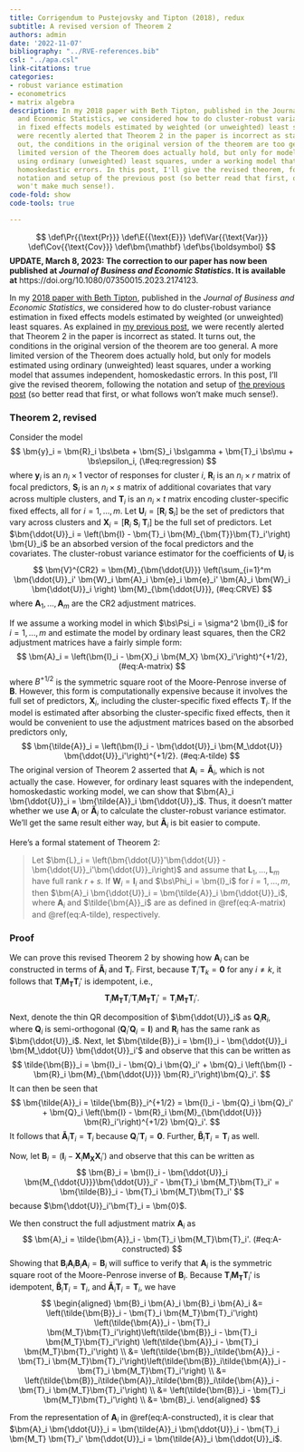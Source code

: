 ```yaml
---
title: Corrigendum to Pustejovsky and Tipton (2018), redux
subtitle: A revised version of Theorem 2
authors: admin
date: '2022-11-07'
bibliography: "../RVE-references.bib"
csl: "../apa.csl"
link-citations: true
categories:
- robust variance estimation
- econometrics
- matrix algebra
description: In my 2018 paper with Beth Tipton, published in the Journal of Business
  and Economic Statistics, we considered how to do cluster-robust variance estimation
  in fixed effects models estimated by weighted (or unweighted) least squares. We
  were recently alerted that Theorem 2 in the paper is incorrect as stated. It turns
  out, the conditions in the original version of the theorem are too general. A more
  limited version of the Theorem does actually hold, but only for models estimated
  using ordinary (unweighted) least squares, under a working model that assumes independent,
  homoskedastic errors. In this post, I'll give the revised theorem, following the
  notation and setup of the previous post (so better read that first, or what follows
  won't make much sense!).
code-fold: show
code-tools: true

---
```


$$
\def\Pr{{\text{Pr}}}
\def\E{{\text{E}}}
\def\Var{{\text{Var}}}
\def\Cov{{\text{Cov}}}
\def\bm{\mathbf}
\def\bs{\boldsymbol}
$$
__UPDATE, March 8, 2023: The correction to our paper has now been published at *Journal of Business and Economic Statistics*. It is available at__ https://doi.org/10.1080/07350015.2023.2174123.

In my [2018 paper with Beth Tipton](/publication/rve-in-fixed-effects-models/), published in the _Journal of Business and Economic Statistics_, we considered how to do cluster-robust variance estimation in fixed effects models estimated by weighted (or unweighted) least squares. As explained in [my previous post](/pusto-tipton-2018-theorem-2/), we were recently alerted that Theorem 2 in the paper is incorrect as stated. It turns out, the conditions in the original version of the theorem are too general. A more limited version of the Theorem does actually hold, but only for models estimated using ordinary (unweighted) least squares, under a working model that assumes independent, homoskedastic errors. In this post, I'll give the revised theorem, following the notation and setup of [the previous post](/pusto-tipton-2018-theorem-2/) (so better read that first, or what follows won't make much sense!).

### Theorem 2, revised

Consider the model
$$
\bm{y}_i = \bm{R}_i \bs\beta + \bm{S}_i \bs\gamma + \bm{T}_i \bs\mu + \bs\epsilon_i, (\#eq:regression)
$$
where $\bm{y}_i$ is an $n_i \times 1$ vector of responses for cluster $i$, $\bm{R}_i$ is an $n_i \times r$ matrix of focal predictors, $\bm{S}_i$ is an $n_i \times s$ matrix of additional covariates that vary across multiple clusters, and $\bm{T}_i$ is an $n_i \times t$ matrix encoding cluster-specific fixed effects, all for $i = 1,...,m$. Let $\bm{U}_i = \left[ \bm{R}_i \ \bm{S}_i \right]$ be the set of predictors that vary across clusters and $\bm{X}_i = \left[ \bm{R}_i \ \bm{S}_i \ \bm{T}_i \right]$ be the full set of predictors. Let $\bm{\ddot{U}}_i = \left(\bm{I} - \bm{T}_i \bm{M}_{\bm{T}}\bm{T}_i'\right) \bm{U}_i$ be an absorbed version of the focal predictors and the covariates. The cluster-robust variance estimator for the coefficients of $\bm{U}_i$ is
$$
\bm{V}^{CR2} = \bm{M}_{\bm{\ddot{U}}} \left(\sum_{i=1}^m \bm{\ddot{U}}_i' \bm{W}_i \bm{A}_i \bm{e}_i \bm{e}_i' \bm{A}_i \bm{W}_i \bm{\ddot{U}}_i \right) \bm{M}_{\bm{\ddot{U}}},
(#eq:CRVE)
$$
where $\bm{A}_1,...,\bm{A}_m$ are the CR2 adjustment matrices. 

If we assume a working model in which $\bs\Psi_i = \sigma^2 \bm{I}_i$ for $i = 1,...,m$ and estimate the model by ordinary least squares, then the CR2 adjustment matrices have a fairly simple form:
$$
\bm{A}_i = \left(\bm{I}_i - \bm{X}_i \bm{M_X} \bm{X}_i'\right)^{+1/2},
(#eq:A-matrix)
$$
where $B^{+1/2}$ is the symmetric square root of the Moore-Penrose inverse of $\bm{B}$. However, this form is computationally expensive because it involves the full set of predictors, $\bm{X}_i$, including the cluster-specific fixed effects $\bm{T}_i$. If the model is estimated after absorbing the cluster-specific fixed effects, then it would be convenient to use the adjustment matrices based on the absorbed predictors only, 
$$
\bm{\tilde{A}}_i = \left(\bm{I}_i - \bm{\ddot{U}}_i \bm{M_\ddot{U}} \bm{\ddot{U}}_i'\right)^{+1/2}.
(#eq:A-tilde)
$$
The original version of Theorem 2 asserted that $\bm{A}_i = \bm{\tilde{A}}_i$, which is not actually the case. However, for ordinary least squares with the independent, homoskedastic working model, we can show that $\bm{A}_i \bm{\ddot{U}}_i = \bm{\tilde{A}}_i \bm{\ddot{U}}_i$. Thus, it doesn't matter whether we use $\bm{A}_i$ or $\bm{\tilde{A}}_i$ to calculate the cluster-robust variance estimator. We'll get the same result either way, but  $\bm{\tilde{A}}_i$ is bit easier to compute.

Here's a formal statement of Theorem 2:

> Let $\bm{L}_i = \left(\bm{\ddot{U}}'\bm{\ddot{U}} - \bm{\ddot{U}}_i'\bm{\ddot{U}}_i\right)$ and assume that $\bm{L}_1,...,\bm{L}_m$ have full rank $r + s$. If $\bm{W}_i = \bm{I}_i$ and $\bs\Phi_i = \bm{I}_i$ for $i = 1,...,m$, then $\bm{A}_i \bm{\ddot{U}}_i = \bm{\tilde{A}}_i \bm{\ddot{U}}_i$, where $\bm{A}_i$ and $\tilde{\bm{A}}_i$ are as defined in \@ref(eq:A-matrix) and \@ref(eq:A-tilde), respectively.

### Proof

We can prove this revised Theorem 2 by showing how $\bm{A}_i$ can be constructed in terms of $\bm{\tilde{A}}_i$ and $\bm{T}_i$. First, because $\bm{T}_i'\bm{T}_k = \bm{0}$ for any $i \neq k$, it follows that $\bm{T}_i \bm{M_T} \bm{T}_i'$ is idempotent, i.e.,
$$
\bm{T}_i \bm{M_T} \bm{T}_i' \bm{T}_i \bm{M_T} \bm{T}_i' = \bm{T}_i \bm{M_T} \bm{T}_i'.
$$

Next, denote the thin QR decomposition of $\bm{\ddot{U}}_i$ as $\bm{Q}_i \bm{R}_i$, where $\bm{Q}_i$ is semi-orthogonal $(\bm{Q}_i'\bm{Q}_i = \bm{I})$ and $\bm{R}_i$ has the same rank as $\bm{\ddot{U}}_i$. Next, let $\bm{\tilde{B}}_i = \bm{I}_i - \bm{\ddot{U}}_i \bm{M_\ddot{U}} \bm{\ddot{U}}_i'$ and observe that this can be written as
$$
\tilde{\bm{B}}_i = \bm{I}_i - \bm{Q}_i \bm{Q}_i' + \bm{Q}_i \left(\bm{I} - \bm{R}_i \bm{M}_{\bm{\ddot{U}}} \bm{R}_i'\right)\bm{Q}_i'.
$$
It can then be seen that
$$
\bm{\tilde{A}}_i = \tilde{\bm{B}}_i^{+1/2} = \bm{I}_i - \bm{Q}_i \bm{Q}_i' + \bm{Q}_i \left(\bm{I} - \bm{R}_i \bm{M}_{\bm{\ddot{U}}} \bm{R}_i'\right)^{+1/2} \bm{Q}_i'.
$$
It follows that $\bm{\tilde{A}}_i \bm{T}_i = \bm{T}_i$ because $\bm{Q}_i'\bm{T}_i = \bm{0}$. Further, $\bm{\tilde{B}}_i \bm{T}_i = \bm{T}_i$ as well.

Now, let $\bm{B}_i = \left(\bm{I}_i - \bm{X}_i \bm{M_X} \bm{X}_i'\right)$ and observe that this can be written as
$$
\bm{B}_i = \bm{I}_i - \bm{\ddot{U}}_i \bm{M_{\ddot{U}}}\bm{\ddot{U}}_i' - \bm{T}_i \bm{M_T}\bm{T}_i' = \bm{\tilde{B}}_i - \bm{T}_i \bm{M_T}\bm{T}_i'
$$
because $\bm{\ddot{U}}_i'\bm{T}_i = \bm{0}$.

We then construct the full adjustment matrix $\bm{A}_i$ as
$$
\bm{A}_i = \tilde{\bm{A}}_i - \bm{T}_i \bm{M_T}\bm{T}_i'.
(#eq:A-constructed)
$$
Showing that $\bm{B}_i \bm{A}_i \bm{B}_i \bm{A}_i = \bm{B}_i$ will suffice to verify that $\bm{A}_i$ is the symmetric square root of the Moore-Penrose inverse of $\bm{B}_i$. Because $\bm{T}_i \bm{M_T} \bm{T}_i'$ is idempotent, $\bm{\tilde{B}}_i \bm{T}_i = \bm{T}_i$, and $\bm{\tilde{A}}_i \bm{T}_i = \bm{T}_i$, we have
$$
\begin{aligned}
\bm{B}_i \bm{A}_i \bm{B}_i \bm{A}_i &= \left(\tilde{\bm{B}}_i - \bm{T}_i \bm{M_T}\bm{T}_i'\right) \left(\tilde{\bm{A}}_i - \bm{T}_i \bm{M_T}\bm{T}_i'\right)\left(\tilde{\bm{B}}_i - \bm{T}_i \bm{M_T}\bm{T}_i'\right) \left(\tilde{\bm{A}}_i - \bm{T}_i \bm{M_T}\bm{T}_i'\right) \\
&= \left(\tilde{\bm{B}}_i\tilde{\bm{A}}_i - \bm{T}_i \bm{M_T}\bm{T}_i'\right)\left(\tilde{\bm{B}}_i\tilde{\bm{A}}_i - \bm{T}_i \bm{M_T}\bm{T}_i'\right) \\
&= \left(\tilde{\bm{B}}_i\tilde{\bm{A}}_i\tilde{\bm{B}}_i\tilde{\bm{A}}_i - \bm{T}_i \bm{M_T}\bm{T}_i'\right) \\
&= \left(\tilde{\bm{B}}_i - \bm{T}_i \bm{M_T}\bm{T}_i'\right) \\
&= \bm{B}_i.
\end{aligned}
$$

From the representation of $\bm{A}_i$ in \@ref(eq:A-constructed), it is clear that $\bm{A}_i \bm{\ddot{U}}_i = \bm{\tilde{A}}_i \bm{\ddot{U}}_i - \bm{T}_i \bm{M_T} \bm{T}_i' \bm{\ddot{U}}_i = \bm{\tilde{A}}_i \bm{\ddot{U}}_i$.
